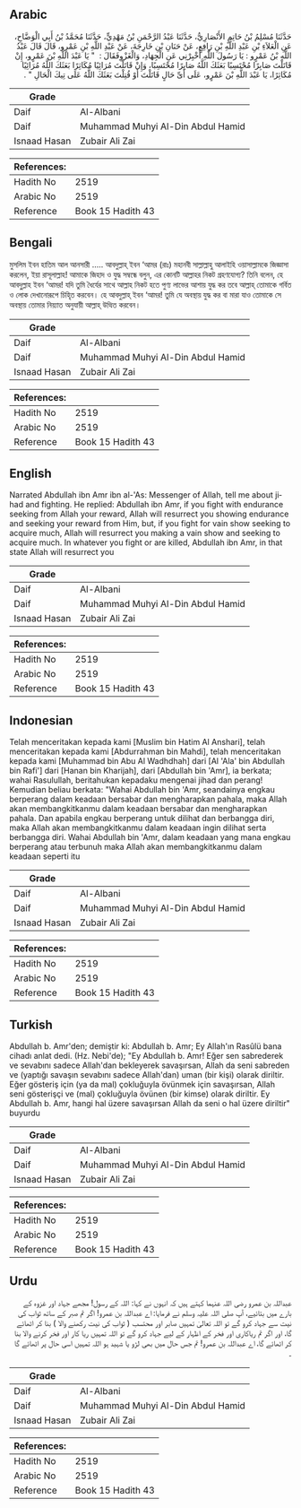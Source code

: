## Arabic


<div dir="rtl" lang="ar" style={{fontSize:'larger',backgroundColor:'#f8f9fa',padding:20}}>
حَدَّثَنَا مُسْلِمُ بْنُ حَاتِمٍ الأَنْصَارِيُّ، حَدَّثَنَا عَبْدُ الرَّحْمَنِ بْنُ مَهْدِيٍّ، حَدَّثَنَا مُحَمَّدُ بْنُ أَبِي الْوَضَّاحِ، عَنِ الْعَلاَءِ بْنِ عَبْدِ اللَّهِ بْنِ رَافِعٍ، عَنْ حَنَانِ بْنِ خَارِجَةَ، عَنْ عَبْدِ اللَّهِ بْنِ عَمْرٍو، قَالَ قَالَ عَبْدُ اللَّهِ بْنُ عَمْرٍو ‏:‏ يَا رَسُولَ اللَّهِ أَخْبِرْنِي عَنِ الْجِهَادِ، وَالْغَزْوِفَقَالَ ‏:‏ ‏ "‏ يَا عَبْدَ اللَّهِ بْنَ عَمْرٍو، إِنْ قَاتَلْتَ صَابِرًا مُحْتَسِبًا بَعَثَكَ اللَّهُ صَابِرًا مُحْتَسِبًا، وَإِنْ قَاتَلْتَ مُرَائِيًا مُكَاثِرًا بَعَثَكَ اللَّهُ مُرَائِيًا مُكَاثِرًا، يَا عَبْدَ اللَّهِ بْنَ عَمْرٍو، عَلَى أَىِّ حَالٍ قَاتَلْتَ أَوْ قُتِلْتَ بَعَثَكَ اللَّهُ عَلَى تِيكَ الْحَالِ ‏"‏ ‏.‏
</div>
<div style={{backgroundColor:'#f8f9fa',padding:20, marginBottom: 10}}><table> <thead> <tr> <th>Grade</th> <th></th> </tr> </thead> <tbody> <tr><td>Daif</td><td>Al-Albani</td></tr><tr><td>Daif</td><td>Muhammad Muhyi Al-Din Abdul Hamid</td></tr><tr><td>Isnaad Hasan</td><td>Zubair Ali Zai</td></tr></tbody></table><table> <thead> <tr> <th>References:</th> <th></th> </tr> </thead> <tbody><tr><td>Hadith No</td><td>2519</td></tr><tr><td>Arabic No</td><td>2519</td></tr><tr><td>Reference</td><td>Book 15 Hadith 43</td></tr></tbody></table></div>

## Bengali


<div dir="ltr" lang="bn" style={{fontSize:'larger',backgroundColor:'#f8f9fa',padding:20}}>
মুসলিম ইবন হাতিম আল আনসারী ..... আবদুল্লাহ্ ইবন ‘আমর (রাঃ) মহানবী সাল্লাল্লাহু আলাইহি ওয়াসাল্লামকে জিজ্ঞাসা করলেন, ইয়া রাসূলাল্লাহ! আমাকে জিহাদ ও যুদ্ধ সম্বন্ধে বলুন, এর কোনটি আল্লাহর নিকট গ্রহণযোগ্য? তিনি বলেন, হে আবদু্ল্লাহ ইবন ‘আমর! যদি তুমি ধৈর্যের সাথে আল্লাহ নিকট হতে পুণ্য লাভের আশায় যুদ্ধ কর তবে আল্লাহ্ তোমাকে গর্বিত ও লোক দেখানোরূপে চিহৃিত করবেন। হে আবদুল্লাহ্ ইবন ‘আমর! তুমি যে অবস্থায় যুদ্ধ কর বা মারা যাও তোমাকে সে অবস্থায় তোমার নিয়্যাত অনুযায়ী আল্লাহ্ উত্থিত করবেন।
</div>
<div style={{backgroundColor:'#f8f9fa',padding:20, marginBottom: 10}}><table> <thead> <tr> <th>Grade</th> <th></th> </tr> </thead> <tbody> <tr><td>Daif</td><td>Al-Albani</td></tr><tr><td>Daif</td><td>Muhammad Muhyi Al-Din Abdul Hamid</td></tr><tr><td>Isnaad Hasan</td><td>Zubair Ali Zai</td></tr></tbody></table><table> <thead> <tr> <th>References:</th> <th></th> </tr> </thead> <tbody><tr><td>Hadith No</td><td>2519</td></tr><tr><td>Arabic No</td><td>2519</td></tr><tr><td>Reference</td><td>Book 15 Hadith 43</td></tr></tbody></table></div>

## English


<div dir="ltr" lang="en" style={{fontSize:'larger',backgroundColor:'#f8f9fa',padding:20}}>
Narrated Abdullah ibn Amr ibn al-'As: Messenger of Allah, tell me about jihad and fighting. He replied: Abdullah ibn Amr, if you fight with endurance seeking from Allah your reward, Allah will resurrect you showing endurance and seeking your reward from Him, but, if you fight for vain show seeking to acquire much, Allah will resurrect you making a vain show and seeking to acquire much. In whatever you fight or are killed, Abdullah ibn Amr, in that state Allah will resurrect you
</div>
<div style={{backgroundColor:'#f8f9fa',padding:20, marginBottom: 10}}><table> <thead> <tr> <th>Grade</th> <th></th> </tr> </thead> <tbody> <tr><td>Daif</td><td>Al-Albani</td></tr><tr><td>Daif</td><td>Muhammad Muhyi Al-Din Abdul Hamid</td></tr><tr><td>Isnaad Hasan</td><td>Zubair Ali Zai</td></tr></tbody></table><table> <thead> <tr> <th>References:</th> <th></th> </tr> </thead> <tbody><tr><td>Hadith No</td><td>2519</td></tr><tr><td>Arabic No</td><td>2519</td></tr><tr><td>Reference</td><td>Book 15 Hadith 43</td></tr></tbody></table></div>

## Indonesian


<div dir="ltr" lang="id" style={{fontSize:'larger',backgroundColor:'#f8f9fa',padding:20}}>
Telah menceritakan kepada kami [Muslim bin Hatim Al Anshari], telah menceritakan kepada kami [Abdurrahman bin Mahdi], telah menceritakan kepada kami [Muhammad bin Abu Al Wadhdhah] dari [Al 'Ala' bin Abdullah bin Rafi'] dari [Hanan bin Kharijah], dari [Abdullah bin 'Amr], ia berkata; wahai Rasulullah, beritahukan kepadaku mengenai jihad dan perang! Kemudian beliau berkata: "Wahai Abdullah bin 'Amr, seandainya engkau berperang dalam keadaan bersabar dan mengharapkan pahala, maka Allah akan membangkitkanmu dalam keadaan bersabar dan mengharapkan pahala. Dan apabila engkau berperang untuk dilihat dan berbangga diri, maka Allah akan membangkitkanmu dalam keadaan ingin dilihat serta berbangga diri. Wahai Abdullah bin 'Amr, dalam keadaan yang mana engkau berperang atau terbunuh maka Allah akan membangkitkanmu dalam keadaan seperti itu
</div>
<div style={{backgroundColor:'#f8f9fa',padding:20, marginBottom: 10}}><table> <thead> <tr> <th>Grade</th> <th></th> </tr> </thead> <tbody> <tr><td>Daif</td><td>Al-Albani</td></tr><tr><td>Daif</td><td>Muhammad Muhyi Al-Din Abdul Hamid</td></tr><tr><td>Isnaad Hasan</td><td>Zubair Ali Zai</td></tr></tbody></table><table> <thead> <tr> <th>References:</th> <th></th> </tr> </thead> <tbody><tr><td>Hadith No</td><td>2519</td></tr><tr><td>Arabic No</td><td>2519</td></tr><tr><td>Reference</td><td>Book 15 Hadith 43</td></tr></tbody></table></div>

## Turkish


<div dir="ltr" lang="tr" style={{fontSize:'larger',backgroundColor:'#f8f9fa',padding:20}}>
Abdullah b. Amr'den; demiştir ki: Abdullah b. Amr; Ey Allah'ın Rasûlü bana cihadı anlat dedi. (Hz. Nebi'de); "Ey Abdullah b. Amr! Eğer sen sabrederek ve sevabını sadece Allah'dan bekleyerek savaşırsan, Allah da seni sabreden ve (yaptığı savaşın sevabını sadece Allah'dan) uman (bir kişi) olarak diriltir. Eğer gösteriş için (ya da mal) çokluğuyla övünmek için savaşırsan, Allah seni gösterişçi ve (mal) çokluğuyla övünen (bir kimse) olarak diriltir. Ey Abdullah b. Amr, hangi hal üzere savaşırsan Allah da seni o hal üzere diriltir" buyurdu
</div>
<div style={{backgroundColor:'#f8f9fa',padding:20, marginBottom: 10}}><table> <thead> <tr> <th>Grade</th> <th></th> </tr> </thead> <tbody> <tr><td>Daif</td><td>Al-Albani</td></tr><tr><td>Daif</td><td>Muhammad Muhyi Al-Din Abdul Hamid</td></tr><tr><td>Isnaad Hasan</td><td>Zubair Ali Zai</td></tr></tbody></table><table> <thead> <tr> <th>References:</th> <th></th> </tr> </thead> <tbody><tr><td>Hadith No</td><td>2519</td></tr><tr><td>Arabic No</td><td>2519</td></tr><tr><td>Reference</td><td>Book 15 Hadith 43</td></tr></tbody></table></div>

## Urdu


<div dir="rtl" lang="ur" style={{fontSize:'larger',backgroundColor:'#f8f9fa',padding:20}}>
عبداللہ بن عمرو رضی اللہ عنہما کہتے ہیں کہ انہوں نے کہا: اللہ کے رسول! مجھے جہاد اور غزوہ کے بارے میں بتائیے، آپ صلی اللہ علیہ وسلم نے فرمایا: اے عبداللہ بن عمرو! اگر تم صبر کے ساتھ ثواب کی نیت سے جہاد کرو گے تو اللہ تعالیٰ تمہیں صابر اور محتسب ( ثواب کی نیت رکھنے والا ) بنا کر اٹھائے گا، اور اگر تم ریاکاری اور فخر کے اظہار کے لیے جہاد کرو گے تو اللہ تمہیں ریا کار اور فخر کرنے والا بنا کر اٹھائے گا، اے عبداللہ بن عمرو! تم جس حال میں بھی لڑو یا شہید ہو اللہ تمہیں اسی حال پر اٹھائے گا ۔
</div>
<div style={{backgroundColor:'#f8f9fa',padding:20, marginBottom: 10}}><table> <thead> <tr> <th>Grade</th> <th></th> </tr> </thead> <tbody> <tr><td>Daif</td><td>Al-Albani</td></tr><tr><td>Daif</td><td>Muhammad Muhyi Al-Din Abdul Hamid</td></tr><tr><td>Isnaad Hasan</td><td>Zubair Ali Zai</td></tr></tbody></table><table> <thead> <tr> <th>References:</th> <th></th> </tr> </thead> <tbody><tr><td>Hadith No</td><td>2519</td></tr><tr><td>Arabic No</td><td>2519</td></tr><tr><td>Reference</td><td>Book 15 Hadith 43</td></tr></tbody></table></div>
